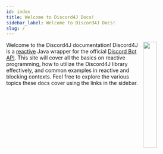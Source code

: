 ```yaml
---
id: index
title: Welcome to Discord4J Docs!
sidebar_label: Welcome to Discord4J Docs!
slug: /
---
```


<img align="right" src="/img/logo.svg" width="27%" />

Welcome to the Discord4J documentation! Discord4J is a [reactive](https://www.reactivemanifesto.org/) Java wrapper for the official [Discord Bot API](https://discordapp.com/developers/docs/intro). This site will cover all the basics on reactive programming, how to utilize the Discord4J library effectively, and common examples in reactive and blocking contexts. Feel free to explore the various topics these docs cover using the links in the sidebar.